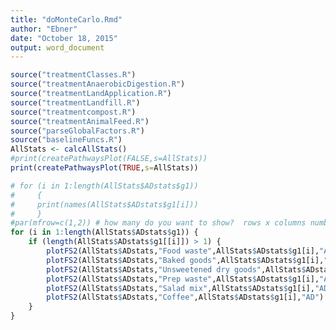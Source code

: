 ```yaml
---
title: "doMonteCarlo.Rmd"
author: "Ebner"
date: "October 18, 2015"
output: word_document
---
```


```r
source("treatmentClasses.R") 
source("treatmentAnaerobicDigestion.R") 
source("treatmentLandApplication.R") 
source("treatmentLandfill.R")
source("treatmentcompost.R")
source("treatmentAnimalFeed.R")
source("parseGlobalFactors.R")
source("baselineFuncs.R")
AllStats <- calcAllStats()
#print(createPathwaysPlot(FALSE,s=AllStats))
print(createPathwaysPlot(TRUE,s=AllStats))

# for (i in 1:length(AllStats$ADstats$g1)) 
#     {
#     print(names(AllStats$ADstats$g1[i]))
#     }
#par(mfrow=c(1,2)) # how many do you want to show?  rows x columns number of graphs
for (i in 1:length(AllStats$ADstats$g1)) {
    if (length(AllStats$ADstats$g1[[i]]) > 1) {
        plotFS2(AllStats$ADstats,"Food waste",AllStats$ADstats$g1[i],"AD")
        plotFS2(AllStats$ADstats,"Baked goods",AllStats$ADstats$g1[i],"AD")
        plotFS2(AllStats$ADstats,"Unsweetened dry goods",AllStats$ADstats$g1[i],"AD")
        plotFS2(AllStats$ADstats,"Prep waste",AllStats$ADstats$g1[i],"AD")
        plotFS2(AllStats$ADstats,"Salad mix",AllStats$ADstats$g1[i],"AD")
        plotFS2(AllStats$ADstats,"Coffee",AllStats$ADstats$g1[i],"AD") 
    }
}

```
